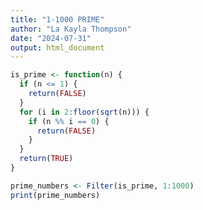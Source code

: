 ```yaml
---
title: "1-1000 PRIME"
author: "La Kayla Thompson"
date: "2024-07-31"
output: html_document
---
```


```r
is_prime <- function(n) {
  if (n <= 1) {
    return(FALSE)
  }
  for (i in 2:floor(sqrt(n))) {
    if (n %% i == 0) {
      return(FALSE)
    }
  }
  return(TRUE)
}

prime_numbers <- Filter(is_prime, 1:1000)
print(prime_numbers)
```
